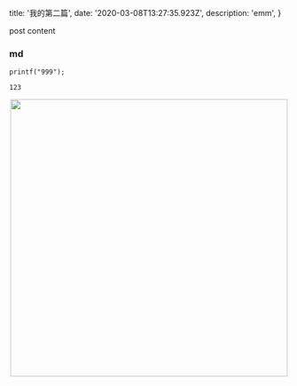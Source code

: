
  title: '我的第二篇',
  date: '2020-03-08T13:27:35.923Z',
  description: 'emm',
}

post content

### md

```
printf("999");
```

`123`

<p align="center">
<img width="500" src="https://user-images.githubusercontent.com/11304944/79985319-ff5a4900-84dc-11ea-92b5-c152086449d2.png">
</p>














